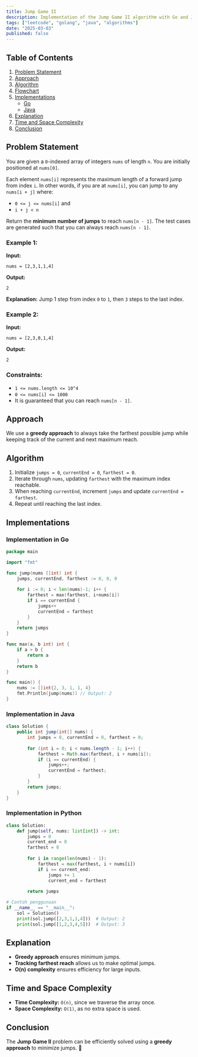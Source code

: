```yaml
---
title: Jump Game II
description: Implementation of the Jump Game II algorithm with Go and Java.
tags: ["leetcode", "golang", "java", "algorithms"]
date: "2025-03-03"
published: false
---
```


## Table of Contents

1. [Problem Statement](#problem-statement)
2. [Approach](#approach)
3. [Algorithm](#algorithm)
4. [Flowchart](#flowchart)
5. [Implementations](#implementations)
   - [Go](#implementation-in-go)
   - [Java](#implementation-in-java)
6. [Explanation](#explanation)
7. [Time and Space Complexity](#time-and-space-complexity)
8. [Conclusion](#conclusion)

## Problem Statement

You are given a `0`-indexed array of integers `nums` of length `n`. You are initially positioned at `nums[0]`.

Each element `nums[i]` represents the maximum length of a forward jump from index `i`. In other words, if you are at `nums[i]`, you can jump to any `nums[i + j]` where:

- `0 <= j <= nums[i]` and
- `i + j < n`

Return the **minimum number of jumps** to reach `nums[n - 1]`. The test cases are generated such that you can always reach `nums[n - 1]`.

### Example 1:

**Input:**
```
nums = [2,3,1,1,4]
```
**Output:**
```
2
```
**Explanation:** Jump 1 step from index `0` to `1`, then `3` steps to the last index.

### Example 2:

**Input:**
```
nums = [2,3,0,1,4]
```
**Output:**
```
2
```

### Constraints:

- `1 <= nums.length <= 10^4`
- `0 <= nums[i] <= 1000`
- It is guaranteed that you can reach `nums[n - 1]`.

## Approach

We use a **greedy approach** to always take the farthest possible jump while keeping track of the current and next maximum reach.

## Algorithm

1. Initialize `jumps = 0`, `currentEnd = 0`, `farthest = 0`.
2. Iterate through `nums`, updating `farthest` with the maximum index reachable.
3. When reaching `currentEnd`, increment `jumps` and update `currentEnd = farthest`.
4. Repeat until reaching the last index.

## Implementations

### Implementation in Go

```go
package main

import "fmt"

func jump(nums []int) int {
    jumps, currentEnd, farthest := 0, 0, 0
    
    for i := 0; i < len(nums)-1; i++ {
        farthest = max(farthest, i+nums[i])
        if i == currentEnd {
            jumps++
            currentEnd = farthest
        }
    }
    return jumps
}

func max(a, b int) int {
    if a > b {
        return a
    }
    return b
}

func main() {
    nums := []int{2, 3, 1, 1, 4}
    fmt.Println(jump(nums)) // Output: 2
}
```

### Implementation in Java

```java
class Solution {
    public int jump(int[] nums) {
        int jumps = 0, currentEnd = 0, farthest = 0;
        
        for (int i = 0; i < nums.length - 1; i++) {
            farthest = Math.max(farthest, i + nums[i]);
            if (i == currentEnd) {
                jumps++;
                currentEnd = farthest;
            }
        }
        return jumps;
    }
}
```

### Implementation in Python

```python
class Solution:
    def jump(self, nums: list[int]) -> int:
        jumps = 0
        current_end = 0
        farthest = 0
        
        for i in range(len(nums) - 1):
            farthest = max(farthest, i + nums[i])
            if i == current_end:
                jumps += 1
                current_end = farthest
        
        return jumps

# Contoh penggunaan
if __name__ == "__main__":
    sol = Solution()
    print(sol.jump([2,3,1,1,4]))  # Output: 2
    print(sol.jump([1,2,3,4,5]))  # Output: 3

```


## Explanation

- **Greedy approach** ensures minimum jumps.
- **Tracking farthest reach** allows us to make optimal jumps.
- **O(n) complexity** ensures efficiency for large inputs.

## Time and Space Complexity

- **Time Complexity:** `O(n)`, since we traverse the array once.
- **Space Complexity:** `O(1)`, as no extra space is used.

## Conclusion

The **Jump Game II** problem can be efficiently solved using a **greedy approach** to minimize jumps. 🚀

